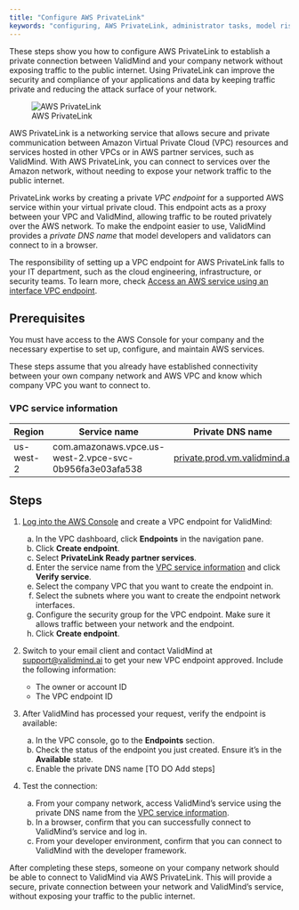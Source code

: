 ```yaml
---
title: "Configure AWS PrivateLink"
keywords: "configuring, AWS PrivateLink, administrator tasks, model risk management, ValidMind"
---
```


These steps show you how to configure AWS PrivateLink to establish a private connection between ValidMind and your company network without exposing traffic to the public internet. Using PrivateLink can improve the security and compliance of your applications and data by keeping traffic private and reducing the attack surface of your network. 

![AWS PrivateLink](aws-privatelink.png)

AWS PrivateLink is a networking service that allows secure and private communication between Amazon Virtual Private Cloud (VPC) resources and services hosted in other VPCs or in AWS partner services, such as ValidMind. With AWS PrivateLink, you can connect to services over the Amazon network, without needing to expose your network traffic to the public internet.

PrivateLink works by creating a private _VPC endpoint_ for a supported AWS service within your virtual private cloud. This endpoint acts as a proxy between your VPC and ValidMind, allowing traffic to be routed privately over the AWS network. To make the endpoint easier to use, ValidMind provides a _private DNS name_ that model developers and validators can connect to in a browser.  

The responsibility of setting up a VPC endpoint for AWS PrivateLink falls to your IT department, such as the cloud engineering, infrastructure, or security teams. To learn more, check [Access an AWS service using an interface VPC endpoint](https://docs.aws.amazon.com/vpc/latest/privatelink/create-interface-endpoint.html#create-interface-endpoint).

## Prerequisites

You must have access to the AWS Console for your company and the necessary expertise to set up, configure, and maintain AWS services. 

These steps assume that you already have established connectivity between your own company network and AWS VPC and know which company VPC you want to connect to. 

### VPC service information

<!-- VM will provide one endpoint per region: us-east-1, us-west-2; eu-west-1; eu-central-1 
private.dev.vm.validmind.ai
private.prod.vm.validmind.ai

SOC 2 requires tracking access request for VPC endpoint
Recording: 46:00 FR InfoSec log in and set up endpoint > request pending, need to send endpoint ID and Owner (Account ID) to VM
51:00 VM login accept request pending for endpoint ID after verifying endpoint ID and Owner
56:00 FR InfoSec login
58:55 VM login to verify "Owner"
59:30 FR InfoSec login, verify the endpoint is available, enable private DNS names
1:03 FR Murat private DNS name is availabe, can log into SaaS UI
--->

| Region       | Service name                                            | Private DNS name             |
 ------------- | ------------------------------------------------------- | ---------------------------- |
| us-west-2    | com.amazonaws.vpce.us-west-2.vpce-svc-0b956fa3e03afa538 | [private.prod.vm.validmind.ai](private.prod.vm.validmind.ai) | 
<!--- | us-east-1    | com.amazonaws.vpce.us-west-2.vpce-svc-0b956fa3e03afa538 | private.prod.vm.validmind.ai | --->
<!--- | eu-west-1    | com.amazonaws.vpce.us-west-2.vpce-svc-0b956fa3e03afa538 | private.prod.vm.validmind.ai | --->
<!--- | eu-central-1 | com.amazonaws.vpce.us-west-2.vpce-svc-0b956fa3e03afa538 | private.prod.vm.validmind.ai | --->

## Steps

1. [Log into the AWS Console](https://aws.amazon.com/console/) and create a VPC endpoint for ValidMind:
   a. In the VPC dashboard, click **Endpoints** in the navigation pane.
   b. Click **Create endpoint**.
   c. Select **PrivateLink Ready partner services**.
   c. Enter the service name from the [VPC service information](#vpc-service-information) and click **Verify service**.
   d. Select the company VPC that you want to create the endpoint in.
   e. Select the subnets where you want to create the endpoint network interfaces.
   f. Configure the security group for the VPC endpoint. Make sure it allows traffic between your network and the endpoint.
   g. Click **Create endpoint**.

3. Switch to your email client and contact ValidMind at [support@validmind.ai](mailto:support@validmind.aisubject=VPC%20Endpoint%20Request) to get your new VPC endpoint approved. Include the following information:

   - The owner or account ID
   - The VPC endpoint ID

4. After ValidMind has processed your request, verify the endpoint is available:
   a. In the VPC console, go to the **Endpoints** section.
   b. Check the status of the endpoint you just created. Ensure it's in the **Available** state.
   c. Enable the private DNS name [TO DO Add steps]

5. Test the connection:
   a. From your company network, access ValidMind's service using the private DNS name from the [VPC service information](#vpc-service-information).
   b. In a browser, confirm that you can successfully connect to ValidMind's service and log in.
   c. From your developer environment, confirm that you can connect to ValidMind with the developer framework.

After completing these steps, someone on your company network should be able to connect to ValidMind via AWS PrivateLink. This will provide a secure, private connection between your network and ValidMind's service, without exposing your traffic to the public internet.

<!---
## Troubleshooting

[Include any common issues or errors that may arise during the task and how to resolve them.]

## What's Next

[Summarize the task and provide any next steps or resources for the user to continue their learning or work.]
--->